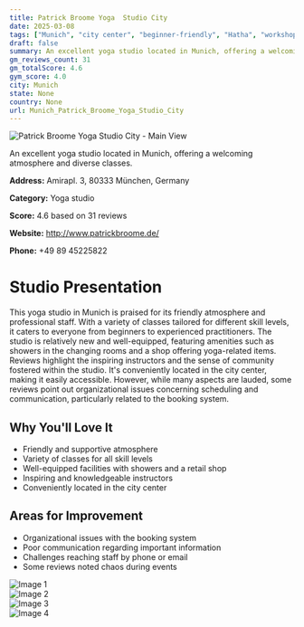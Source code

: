 ```yaml
---
title: Patrick Broome Yoga  Studio City
date: 2025-03-08
tags: ["Munich", "city center", "beginner-friendly", "Hatha", "workshops", "friendly atmosphere", "professional staff", "Munich"]  
draft: false
summary: An excellent yoga studio located in Munich, offering a welcoming atmosphere and diverse classes.
gm_reviews_count: 31
gm_totalScore: 4.6
gym_score: 4.0
city: Munich
state: None
country: None
url: Munich_Patrick_Broome_Yoga_Studio_City
---
```


<div className="aspect-[16/9] relative my-8">
  <img 
    src="https://lh5.googleusercontent.com/p/AF1QipPml0oBBsCnYIOdUpZ78j612E8GPH3DE_gtmnpx=w1920-h1080-k-no"
    alt="Patrick Broome Yoga  Studio City - Main View"
    className="object-cover absolute inset-0 w-full h-full rounded-lg"
  />
</div>

An excellent yoga studio located in Munich, offering a welcoming atmosphere and diverse classes.

**Address:** Amirapl. 3, 80333 München, Germany

**Category:** Yoga studio

**Score:** 4.6 based on 31 reviews

**Website:** http://www.patrickbroome.de/

**Phone:** +49 89 45225822

# Studio Presentation

This yoga studio in Munich is praised for its friendly atmosphere and professional staff. With a variety of classes tailored for different skill levels, it caters to everyone from beginners to experienced practitioners. The studio is relatively new and well-equipped, featuring amenities such as showers in the changing rooms and a shop offering yoga-related items. Reviews highlight the inspiring instructors and the sense of community fostered within the studio. It's conveniently located in the city center, making it easily accessible. However, while many aspects are lauded, some reviews point out organizational issues concerning scheduling and communication, particularly related to the booking system.

## Why You'll Love It

- Friendly and supportive atmosphere
- Variety of classes for all skill levels
- Well-equipped facilities with showers and a retail shop
- Inspiring and knowledgeable instructors
- Conveniently located in the city center

## Areas for Improvement

- Organizational issues with the booking system
- Poor communication regarding important information
- Challenges reaching staff by phone or email
- Some reviews noted chaos during events

<div className="grid grid-cols-1 xl:grid-cols-2 gap-4 my-8">
<div className="aspect-[4/3] relative"><img src="https://lh5.googleusercontent.com/p/AF1QipO3FLWyddRRLfEKwPIRAmG2_DR0oSeI0FIL3Mgw=w1920-h1080-k-no" alt="Image 1" className="object-cover absolute inset-0 w-full h-full rounded-lg" /></div>
<div className="aspect-[4/3] relative"><img src="https://lh5.googleusercontent.com/p/AF1QipP2m6U0c9q3BX2NbrBE8kyQjoLm6_V3RZeHjH4b=w1920-h1080-k-no" alt="Image 2" className="object-cover absolute inset-0 w-full h-full rounded-lg" /></div>
<div className="aspect-[4/3] relative"><img src="https://lh5.googleusercontent.com/p/AF1QipP_zb3G6HJFyA-wm2MPQmGb_4rd_2mfdtM9G_D1=w1920-h1080-k-no" alt="Image 3" className="object-cover absolute inset-0 w-full h-full rounded-lg" /></div>
<div className="aspect-[4/3] relative"><img src="https://lh5.googleusercontent.com/p/AF1QipOU34tHlXADKrYYTxflYcXW-9F83rMmCnuOFGEV=w1920-h1080-k-no" alt="Image 4" className="object-cover absolute inset-0 w-full h-full rounded-lg" /></div>
</div>